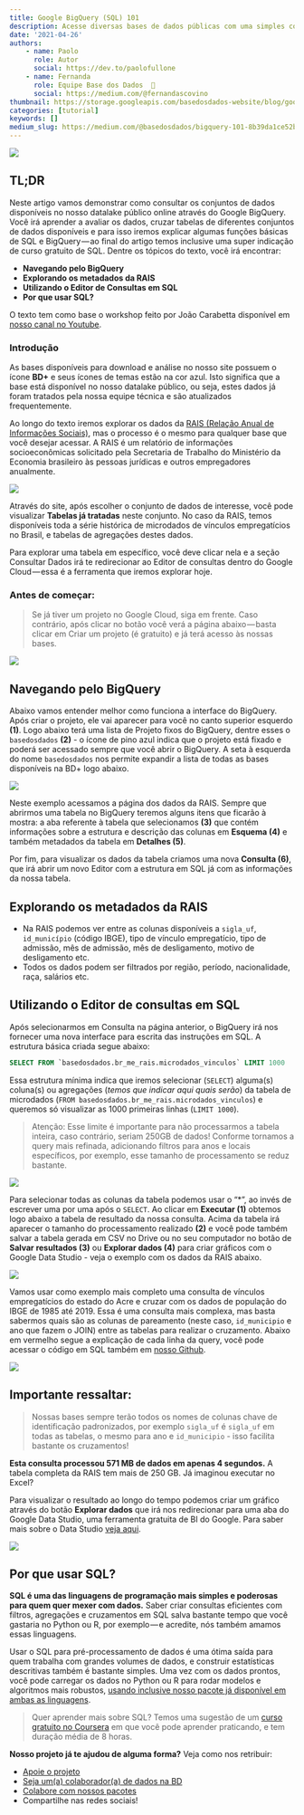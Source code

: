 ```yaml
---
title: Google BigQuery (SQL) 101
description: Acesse diversas bases de dados públicas com uma simples consulta SQL
date: '2021-04-26'
authors:
    - name: Paolo
      role: Autor
      social: https://dev.to/paolofullone
    - name: Fernanda
      role: Equipe Base dos Dados  💚
      social: https://medium.com/@fernandascovino
thumbnail: https://storage.googleapis.com/basedosdados-website/blog/google-bigquery-sql-101/image_0.jpg
categories: [tutorial]
keywords: []
medium_slug: https://medium.com/@basedosdados/bigquery-101-8b39da1ce52b
---
```


<Image src="https://storage.googleapis.com/basedosdados-website/blog/google-bigquery-sql-101/image_0.jpg"/>

## TL;DR

Neste artigo vamos demonstrar como consultar os conjuntos de dados disponíveis no nosso datalake público online através do Google BigQuery. Você irá aprender a avaliar os dados, cruzar tabelas de diferentes conjuntos de dados disponíveis e para isso iremos explicar algumas funções básicas de SQL e BigQuery — ao final do artigo temos inclusive uma super indicação de curso gratuito de SQL. Dentre os tópicos do texto, você irá encontrar:

* **Navegando pelo BigQuery**
* **Explorando os metadados da RAIS**
* **Utilizando o Editor de Consultas em SQL**
* **Por que usar SQL?**

O texto tem como base o workshop feito por João Carabetta disponível em [nosso canal no Youtube](https://www.youtube.com/basedosdados).

### Introdução

As bases disponíveis para download e análise no nosso site possuem o ícone **BD+** e seus ícones de temas estão na cor azul. Isto significa que a base está disponível no nosso datalake público, ou seja, estes dados já foram tratados pela nossa equipe técnica e são atualizados frequentemente.

Ao longo do texto iremos explorar os dados da [RAIS (Relação Anual de Informações Sociais)](https://basedosdados.org/dataset/br-me-rais), mas o processo é o mesmo para qualquer base que você desejar acessar. A RAIS é um relatório de informações socioeconômicas solicitado pela Secretaria de Trabalho do Ministério da Economia brasileiro às pessoas jurídicas e outros empregadores anualmente.

<Image src="https://storage.googleapis.com/basedosdados-website/blog/google-bigquery-sql-101/image_1.png"/>

Através do site, após escolher o conjunto de dados de interesse, você pode visualizar **Tabelas já tratadas** neste conjunto. No caso da RAIS, temos disponíveis toda a série histórica de microdados de vínculos empregatícios no Brasil, e tabelas de agregações destes dados.

Para explorar uma tabela em específico, você deve clicar nela e a seção Consultar Dados irá te redirecionar ao Editor de consultas dentro do Google Cloud — essa é a ferramenta que iremos explorar hoje.

### Antes de começar:

> Se já tiver um projeto no Google Cloud, siga em frente. Caso contrário, após clicar no botão você verá a página abaixo — basta clicar em Criar um projeto (é gratuito) e já terá acesso às nossas bases.

<Image src="https://storage.googleapis.com/basedosdados-website/blog/google-bigquery-sql-101/image_2.jpg"/>

## Navegando pelo BigQuery

Abaixo vamos entender melhor como funciona a interface do BigQuery. Após criar o projeto, ele vai aparecer para você no canto superior esquerdo **(1)**. Logo abaixo terá uma lista de Projeto fixos do BigQuery, dentre esses o `basedosdados` **(2)** - o ícone de pino azul indica que o projeto está fixado e poderá ser acessado sempre que você abrir o BigQuery. A seta à esquerda do nome `basedosdados` nos permite expandir a lista de todas as bases disponíveis na BD+ logo abaixo.

<Image src="https://storage.googleapis.com/basedosdados-website/blog/google-bigquery-sql-101/image_3.png"/>

Neste exemplo acessamos a página dos dados da RAIS. Sempre que abrirmos uma tabela no BigQuery teremos alguns itens que ficarão à mostra: a aba referente à tabela que selecionamos **(3)** que contém informações sobre a estrutura e descrição das colunas em **Esquema (4)** e também metadados da tabela em **Detalhes (5)**.

Por fim, para visualizar os dados da tabela criamos uma nova **Consulta (6)**, que irá abrir um novo Editor com a estrutura em SQL já com as informações da nossa tabela.

## Explorando os metadados da RAIS

* Na RAIS podemos ver entre as colunas disponíveis a `sigla_uf`, `id_município` (código IBGE), tipo de vínculo empregatício, tipo de admissão, mês de admissão, mês de desligamento, motivo de desligamento etc.
* Todos os dados podem ser filtrados por região, período, nacionalidade, raça, salários etc.

## Utilizando o Editor de consultas em SQL

Após selecionarmos em Consulta na página anterior, o BigQuery irá nos fornecer uma nova interface para escrita das instruções em SQL. A estrutura básica criada segue abaixo:

```sql
SELECT FROM `basedosdados.br_me_rais.microdados_vinculos` LIMIT 1000
```

Essa estrutura mínima indica que iremos selecionar (`SELECT`) alguma(s) coluna(s) ou agregações (*temos que indicar aqui quais serão*) da tabela de microdados (`FROM basedosdados.br_me_rais.microdados_vinculos`) e queremos só visualizar as 1000 primeiras linhas (`LIMIT 1000`).

> Atenção: Esse limite é importante para não processarmos a tabela inteira, caso contrário, seriam 250GB de dados! Conforme tornamos a query mais refinada, adicionando filtros para anos e locais específicos, por exemplo, esse tamanho de processamento se reduz bastante.

<Image src="https://storage.googleapis.com/basedosdados-website/blog/google-bigquery-sql-101/image_4.png"/>

Para selecionar todas as colunas da tabela podemos usar o “\*”, ao invés de escrever uma por uma após o `SELECT`. Ao clicar em **Executar (1)** obtemos logo abaixo a tabela de resultado da nossa consulta. Acima da tabela irá aparecer o tamanho do processamento realizado **(2)** e você pode também salvar a tabela gerada em CSV no Drive ou no seu computador no botão de **Salvar resultados (3)** ou **Explorar dados (4)** para criar gráficos com o Google Data Studio - veja o exemplo com os dados da RAIS abaixo.

<Image src="https://storage.googleapis.com/basedosdados-website/blog/google-bigquery-sql-101/image_5.png"/>

Vamos usar como exemplo mais completo uma consulta de vínculos empregatícios do estado do Acre e cruzar com os dados de população do IBGE de 1985 até 2019. Essa é uma consulta mais complexa, mas basta sabermos quais são as colunas de pareamento (neste caso, `id_municipio` e ano que fazem o JOIN) entre as tabelas para realizar o cruzamento. Abaixo em vermelho segue a explicação de cada linha da query, você pode acessar o código em SQL também em [nosso Github](https://github.com/basedosdados/analises/blob/main/workshops/br_me_rais_microdados_vinculos_20210526.sql).

<Image src="https://storage.googleapis.com/basedosdados-website/blog/google-bigquery-sql-101/image_6.png"/>

## Importante ressaltar:

> Nossas bases sempre terão todos os nomes de colunas chave de identificação padronizados, por exemplo `sigla_uf` é `sigla_uf` em todas as tabelas, o mesmo para ano e `id_municipio` - isso facilita bastante os cruzamentos!

**Esta consulta processou 571 MB de dados em apenas 4 segundos.** A tabela completa da RAIS tem mais de 250 GB. Já imaginou executar no Excel?

Para visualizar o resultado ao longo do tempo podemos criar um gráfico através do botão **Explorar dados** que irá nos redirecionar para uma aba do Google Data Studio, uma ferramenta gratuita de BI do Google. Para saber mais sobre o Data Studio [veja aqui](https://support.google.com/datastudio/answer/6283323?hl=pt-BR).

<Image src="https://storage.googleapis.com/basedosdados-website/blog/google-bigquery-sql-101/image_7.png"/>

## Por que usar SQL?

**SQL é uma das linguagens de programação mais simples e poderosas para quem quer mexer com dados.** Saber criar consultas eficientes com filtros, agregações e cruzamentos em SQL salva bastante tempo que você gastaria no Python ou R, por exemplo — e acredite, nós também amamos essas linguagens.

Usar o SQL para pré-processamento de dados é uma ótima saída para quem trabalha com grandes volumes de dados, e construir estatísticas descritivas também é bastante simples. Uma vez com os dados prontos, você pode carregar os dados no Python ou R para rodar modelos e algoritmos mais robustos, [usando inclusive nosso pacote já disponível em ambas as linguagens](https://github.com/basedosdados/mais).

> Quer aprender mais sobre SQL? Temos uma sugestão de um [curso gratuito no Coursera](https://www.codecademy.com/learn/learn-sql) em que você pode aprender praticando, e tem duração média de 8 horas.

**Nosso projeto já te ajudou de alguma forma?** Veja como nos retribuir:

* [Apoie o projeto](https://apoia.se/basedosdados)
* [Seja um(a) colaborador(a) de dados na BD](https://basedosdados.github.io/mais/colab_data/)
* [Colabore com nossos pacotes](https://github.com/basedosdados/mais)
* Compartilhe nas redes sociais!

